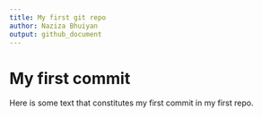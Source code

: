 ```yaml
---
title: My first git repo
author: Naziza Bhuiyan
output: github_document
---
```


# My first commit

Here is some text that constitutes my first commit in my first repo.

